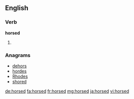 ==English==

===Verb===
'''horsed'''

# {{en-past of|horse}}

===Anagrams===
* [[dehors#English|dehors]] 
* [[hordes#English|hordes]]
* [[Rhodes#English|Rhodes]]
* [[shored#English|shored]]

[[de:horsed]]
[[fa:horsed]]
[[fr:horsed]]
[[mg:horsed]]
[[ja:horsed]]
[[vi:horsed]]